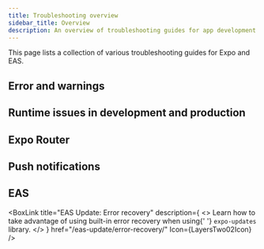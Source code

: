 ```yaml
---
title: Troubleshooting overview
sidebar_title: Overview
description: An overview of troubleshooting guides for app development with Expo and EAS.
---
```




This page lists a collection of various troubleshooting guides for Expo and EAS.

## Error and warnings

<BoxLink
  title="View logs"
  description="Learn how to view logs when using Expo CLI to encounter errors and warnings while developing your app."
  href="/workflow/logging/"
  Icon={BookOpen02Icon}
/>

<BoxLink
  title="Errors and warnings"
  description="Learn about Redbox errors and stack traces to help you debug your Expo project."
  href="/debugging/errors-and-warnings/"
  Icon={BookOpen02Icon}
/>

<BoxLink
  title="Common development errors"
  description="A list of common development errors that are encountered by developers using Expo."
  href="/workflow/common-development-errors/"
  Icon={BookOpen02Icon}
/>

<BoxLink
  title='"Application has not been registered" error'
  description="Learn about what the Application has not been registered error means and how to resolve it."
  href="/troubleshooting/application-has-not-been-registered/"
  Icon={BookOpen02Icon}
/>

<BoxLink
  title="Clear bundler caches on macOS and Linux"
  description="Learn how to clear the bundler cache when using Yarn or npm with Expo CLI or React Native CLI on macOS and Linux."
  href="/troubleshooting/clear-cache-macos-linux/"
  Icon={BookOpen02Icon}
/>

<BoxLink
  title="Clear bundler caches on Windows"
  description="Learn how to clear the bundler cache when using Yarn or npm with Expo CLI or React Native CLI on Windows."
  href="/troubleshooting/clear-cache-windows/"
  Icon={BookOpen02Icon}
/>

<BoxLink
  title='"React Native version mismatch" errors'
  description="Learn about what React Native version mismatch means and how to resolve it in an Expo or React Native app."
  href="/troubleshooting/react-native-version-mismatch/"
  Icon={BookOpen02Icon}
/>

## Runtime issues in development and production

<BoxLink
  title="Debugging runtime issues"
  description="Learn about different techniques to debug your native runtime issues in development and production."
  href="/debugging/runtime-issues/"
  Icon={BookOpen02Icon}
/>

<BoxLink
  title="Debugging and profiling tools"
  description="Learn about different tools available to inspect your Expo project at runtime."
  href="/debugging/tools/"
  Icon={BookOpen02Icon}
/>

<BoxLink
  title="Dev tools plugins"
  description="Learn about using dev tools plugins to inspect and debug your Expo project."
  href="/debugging/devtools-plugins/"
  Icon={BookOpen02Icon}
/>

## Expo Router

<BoxLink
  title="Expo Router: Troubleshooting"
  description="A list of common issues with Expo Router setup and how to fix them."
  href="/router/reference/troubleshooting/"
  Icon={RouterLogo}
/>

<BoxLink
  title="Expo Router FAQ"
  description="A list of common questions about Expo Router."
  href="/router/reference/faq/"
  Icon={RouterLogo}
/>

## Push notifications

<BoxLink
  title="Push notifications: Troubleshooting and FAQ"
  description="A collection of common questions about Expo's push notification service."
  href="/push-notifications/faq/"
  Icon={Bell03Icon}
/>

## EAS

<BoxLink
  title="EAS Build: Troubleshooting errors and crashes"
  description="A reference for troubleshooting build errors and crashes when using EAS Build."
  href="/build-reference/troubleshooting/"
  Icon={Cube01Icon}
/>

<BoxLink
  title="EAS Update: Basic debugging"
  description="Learn how to use basic debugging techniques to fix an update issue."
  href="/eas-update/debug/"
  Icon={LayersTwo02Icon}
/>

<BoxLink
  title="EAS Update: Advanced debugging"
  description="Learn advanced strategies on how to debug EAS Update."
  href="/eas-update/debug-advanced/"
  Icon={LayersTwo02Icon}
/>

<BoxLink
  title="EAS Update: Error recovery"
  description={
    <>
      Learn how to take advantage of using built-in error recovery when using{' '}
      <CODE>expo-updates</CODE> library.
    </>
  }
  href="/eas-update/error-recovery/"
  Icon={LayersTwo02Icon}
/>
